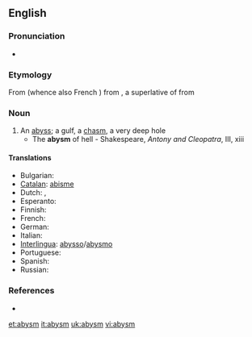 ==English==

===Pronunciation===
*{{IPA|/ə'bızəm/}}

===Etymology===
From {{etyl|fro|en}} {{term|abisme|lang=fro}} (whence also French {{term|abîme|lang=fr}}) from {{etyl|LL.}} {{term|abyssimus|lang=la}}, a superlative of {{term|abyssus|lang=la}} from {{etyl|grc|en}} {{term|ἄβυσσος|tr=abussos|lang=grc|sc=polytonic}}

===Noun===
{{en-noun}}

# An [[abyss]]; a gulf, a [[chasm]], a very deep hole
#*The '''abysm''' of hell - Shakespeare, ''Antony and Cleopatra'', III, xiii

====Translations====
* Bulgarian: {{t+|bg|бездна}}
* [[Catalan]]: [[abisme]] {{m}}
* Dutch: {{t+|nl|afgrond|m}}, {{t+|nl|ravijn|n}}
* Esperanto: {{t+|eo|abismo|xs=Esperanto}}
* Finnish: {{t-|fi|kuilu}}
* French: {{t+|fr|abîme|m}}
* German: {{t+|de|Abgrund|m}}
* Italian: {{t+|it|abisso|m}}
* [[Interlingua]]: [[abysso]]/[[abysmo]]
* Portuguese: {{t+|pt|abismo|m}}
* Spanish: {{t+|es|abismo|m}}
* Russian: {{t+|ru|бездна|m}}

===References===
*{{R:1913}}

[[et:abysm]]
[[it:abysm]]
[[uk:abysm]]
[[vi:abysm]]